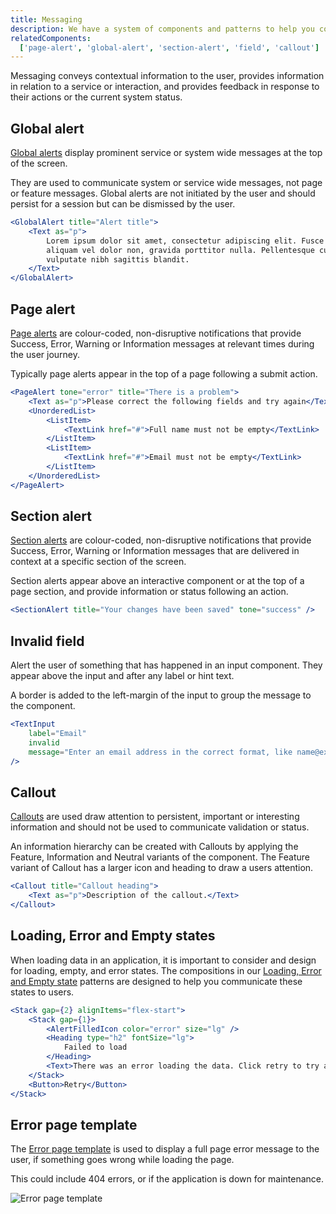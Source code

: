 ```yaml
---
title: Messaging
description: We have a system of components and patterns to help you communicate various types of messages to users.
relatedComponents:
  ['page-alert', 'global-alert', 'section-alert', 'field', 'callout']
---
```


Messaging conveys contextual information to the user, provides information in relation to a service or interaction, and provides feedback in response to their actions or the current system status.

## Global alert

[Global alerts](/components/global-alert) display prominent service or system wide messages at the top of the screen.

They are used to communicate system or service wide messages, not page or feature messages. Global alerts are not initiated by the user and should persist for a session but can be dismissed by the user.

```jsx live
<GlobalAlert title="Alert title">
	<Text as="p">
		Lorem ipsum dolor sit amet, consectetur adipiscing elit. Fusce massa nibh,
		aliquam vel dolor non, gravida porttitor nulla. Pellentesque cursus orci
		vulputate nibh sagittis blandit.
	</Text>
</GlobalAlert>
```

## Page alert

[Page alerts](/components/page-alert) are colour-coded, non-disruptive notifications that provide Success, Error, Warning or Information messages at relevant times during the user journey.

Typically page alerts appear in the top of a page following a submit action.

```jsx live
<PageAlert tone="error" title="There is a problem">
	<Text as="p">Please correct the following fields and try again</Text>
	<UnorderedList>
		<ListItem>
			<TextLink href="#">Full name must not be empty</TextLink>
		</ListItem>
		<ListItem>
			<TextLink href="#">Email must not be empty</TextLink>
		</ListItem>
	</UnorderedList>
</PageAlert>
```

## Section alert

[Section alerts](/components/section-alert) are colour-coded, non-disruptive notifications that provide Success, Error, Warning or Information messages that are delivered in context at a specific section of the screen.

Section alerts appear above an interactive component or at the top of a page section, and provide information or status following an action.

```jsx live
<SectionAlert title="Your changes have been saved" tone="success" />
```

## Invalid field

Alert the user of something that has happened in an input component. They appear above the input and after any label or hint text.

A border is added to the left-margin of the input to group the message to the component.

```jsx live
<TextInput
	label="Email"
	invalid
	message="Enter an email address in the correct format, like name@example.com"
/>
```

## Callout

[Callouts](/components/callout) are used draw attention to persistent, important or interesting information and should not be used to communicate validation or status.

An information hierarchy can be created with Callouts by applying the Feature, Information and Neutral variants of the component. The Feature variant of Callout has a larger icon and heading to draw a users attention.

```jsx live
<Callout title="Callout heading">
	<Text as="p">Description of the callout.</Text>
</Callout>
```

## Loading, Error and Empty states

When loading data in an application, it is important to consider and design for loading, empty, and error states. The compositions in our [Loading, Error and Empty state](/components/error-and-empty-states) patterns are designed to help you communicate these states to users.

```jsx live
<Stack gap={2} alignItems="flex-start">
	<Stack gap={1}>
		<AlertFilledIcon color="error" size="lg" />
		<Heading type="h2" fontSize="lg">
			Failed to load
		</Heading>
		<Text>There was an error loading the data. Click retry to try again.</Text>
	</Stack>
	<Button>Retry</Button>
</Stack>
```

## Error page template

The [Error page template](/components/error-page-template) is used to display a full page error message to the user, if something goes wrong while loading the page.

This could include 404 errors, or if the application is down for maintenance.

![Error page template](/img/templates/error-page.webp)
